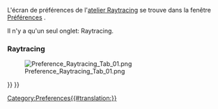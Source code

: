 <languages/>
L'écran de préférences de l'[[Raytracing_Workbench/fr|atelier Raytracing]] se trouve dans la fenêtre [[Preferences Editor/fr|Préférences]] {{MenuCommand|Édit → Préférences → Raytracing}}.

Il n'y a qu'un seul onglet: Raytracing.

===Raytracing===

[[File:Preference_Raytracing_Tab_01.png]]

{{Raytracing_Tools_navi{{#translation:}}}}
{{Userdocnavi{{#translation:}}}}
[[Category:Preferences{{#translation:}}]]
{{clear}}